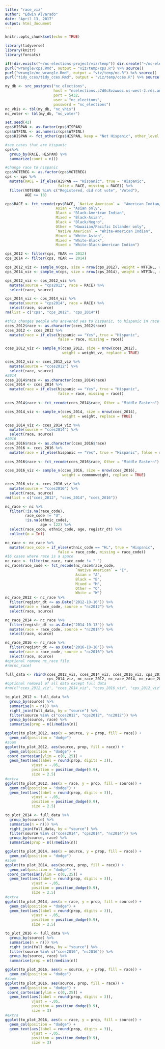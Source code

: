 ```yaml
---
title: "race_viz"
author: "Edwin Alvarado"
date: "April 13, 2017"
output: html_document
---
```


```r
knitr::opts_chunk$set(echo = TRUE)
```

```r
library(tidyverse)
library(knitr)
library(forcats)
```

```r
if(!dir.exists("~/nc-elections-project/viz/temp")) dir.create("~/nc-elections-project/viz/temp")
purl("wrangle/cps.Rmd", output = "viz/temp/cps.R") %>% source()
purl("wrangle/nc_wrangle.Rmd", output = "viz/temp/nc.R") %>% source()
purl("tidy_cces/tidy_cces.Rmd", output = "viz/temp/cces.R") %>% source()
```

```r
my_db <- src_postgres("nc_elections",
                      host = "ncelections.c7d0c8vzwwoc.us-west-2.rds.amazonaws.com", 
                      port = 5432,
                      user = "nc_elections",
                      password = "nc_elections")
nc_vhis <- tbl(my_db, "nc_vhis")
nc_voter <- tbl(my_db, "nc_voter")
```

```r
set.seed(42)
cps$HISPAN <- as.factor(cps$HISPAN)
cps$WTFINL <- as.numeric(cps$WTFINL)
cps$HISPAN <- fct_other(cps$HISPAN, keep = "Not Hispanic", other_level = "Hispanic")

#see cases that are hispanic
cps%>%
  group_by(RACE, HISPAN) %>%
  summarize(count = n())

#change race to hispanic
cps$VOTEREG <- as.factor(cps$VOTEREG)
cps <- cps %>%
  mutate(RACE = if_else(HISPAN == "Hispanic", true = "Hispanic", 
                        false = RACE, missing = RACE)) %>%
  filter(VOTEREG %in% c("Registered, did not vote", "Voted"),
         AGE >= 18)

cps$RACE <- fct_recode(cps$RACE, `Native American` =  "American Indian/Aleut/Eskimo",
                       Asian = "Asian only",
                       Black = "Black-American Indian",
                       Mixed = "Black-Asian",
                       Black = "Black/Negro",
                       Other = "Hawaiian/Pacific Islander only",
                       `Native American` = "White-American Indian",
                       Mixed = "White-Asian",
                       Mixed = "White-Black",
                       Mixed = "White-Black-American Indian")

cps_2012 <- filter(cps, YEAR == 2012)
cps_2014 <- filter(cps, YEAR == 2014)

cps_2012_viz <- sample_n(cps, size = nrow(cps_2012), weight = WTFINL, replace = TRUE)
cps_2014_viz <- sample_n(cps, size = nrow(cps_2014), weight = WTFINL, replace = TRUE)

cps_2012_viz <- cps_2012_viz %>%
  mutate(source = "cps2012", race = RACE) %>%
  select(race, source)

cps_2014_viz <- cps_2014_viz %>%
  mutate(source = "cps2014", race = RACE) %>%
  select(race, source)
rm(list = c("cps", "cps_2012", "cps_2014"))
```

```r
#this changes people who answered yes to hispanic, to hispanic in race column
cces_2012$race <- as.character(cces_2012$race)
cces_2012 <- cces_2012 %>%
  mutate(race = if_else(hispanic == "Yes", true = "Hispanic", 
                        false = race, missing = race))

cces_2012_viz <- sample_n(cces_2012, size = nrow(cces_2012), 
                          weight = weight_vv, replace = TRUE)

cces_2012_viz <- cces_2012_viz %>%
  mutate(source = "cces2012") %>%
  select(race, source)
#2014
cces_2014$race <- as.character(cces_2014$race)
cces_2014 <- cces_2014 %>%
  mutate(race = if_else(hispanic == "Yes", true = "Hispanic", 
                        false = race, missing = race))
  
cces_2014$race <- fct_recode(cces_2014$race, Other = "Middle Eastern")

cces_2014_viz <- sample_n(cces_2014, size = nrow(cces_2014), 
                          weight = weight, replace = TRUE)

cces_2014_viz <- cces_2014_viz %>%
  mutate(source = "cces2014") %>%
  select(race, source)
#2016
cces_2016$race <- as.character(cces_2016$race)
cces_2016 <- cces_2016 %>%
  mutate(race = if_else(hispanic == "Yes", true = "Hispanic", false = race, missing = race))
  
cces_2016$race <- fct_recode(cces_2016$race, Other = "Middle Eastern")

cces_2016_viz <- sample_n(cces_2016, size = nrow(cces_2016), 
                          weight = commonweight, replace = TRUE)

cces_2016_viz <- cces_2016_viz %>%
  mutate(source = "cces2016") %>%
  select(race, source)
rm(list = c("cces_2012", "cces_2014", "cces_2016"))
```

```r
nc_race <- nc %>%
  filter(!is.na(race_code), 
         race_code != "U",
         !is.na(ethnic_code),
                age < 122) %>%
  select(race_code, ethnic_code, age, registr_dt) %>%
  collect(n = Inf)

nc_race <- nc_race %>%
  mutate(race_code = if_else(ethnic_code == "HL", true = "Hispanic", 
                        false = race_code, missing = race_code))
#16 cases where race is a space
nc_race <- filter(nc_race, race_code != " ")
nc_race$race_code <- fct_recode(nc_race$race_code,
                                `Native American` = "I",
                                Asian = "A",
                                Black = "B",
                                Mixed = "M",
                                Other = "O",
                                White = "W")
nc_race_2012 <- nc_race %>%
  filter(registr_dt <= as.Date("2012-10-16")) %>%
  mutate(race = race_code, source = "nc2012") %>%
  select(race, source)

nc_race_2014 <- nc_race %>%
  filter(registr_dt <= as.Date("2014-10-13")) %>%
  mutate(race = race_code, source = "nc2014") %>%
  select(race, source)

nc_race_2016 <- nc_race %>%
  filter(registr_dt <= as.Date("2016-10-18")) %>%
  mutate(race = race_code, source = "nc2016") %>%
  select(race, source)
#optional remove nc_race file
#rm(nc_race)
```

```r
full_data <- rbind(cces_2012_viz, cces_2014_viz, cces_2016_viz, cps_2012_viz, 
                   cps_2014_viz, nc_race_2012, nc_race_2014, nc_race_2016)
#optional removal of all data except full data
#rm(c("cces_2012_viz", "cces_2014_viz", "cces_2016_viz", "cps_2012_viz", "cps_2014_viz", "nc_race_2012", "nc_race_2014", "nc_race_2016"))

to_plot_2012 <- full_data %>%
  group_by(source) %>%
  summarise(n = n()) %>% 
  right_join(full_data, by = "source") %>%
  filter(source %in% c("cces2012", "cps2012", "nc2012")) %>%
  group_by(source, race) %>% 
  summarise(prop = n()/median(n))

ggplot(to_plot_2012, aes(x = source, y = prop, fill = race)) +
  geom_col(position = "dodge")
#zoom
ggplot(to_plot_2012, aes(source, prop, fill = race)) +
  geom_col(position = "dodge") +
 coord_cartesian(ylim = c(0,.25)) +
  geom_text(aes(label = round(prop, digits = 3)), 
            vjust = -.05,
            position = position_dodge(0.9),
            size = 2.5)
#extra
ggplot(to_plot_2012, aes(x = race, y = prop, fill = source)) +
  geom_col(position = "dodge") +
  geom_text(aes(label = round(prop, digits = 3)), 
            vjust = -.05,
            position = position_dodge(0.9),
            size = 2.5)
```

```r
to_plot_2014 <- full_data %>%
  group_by(source) %>%
  summarise(n = n()) %>% 
  right_join(full_data, by = "source") %>%
  filter(source %in% c("cces2014", "cps2014", "nc2014")) %>%
  group_by(source, race) %>% 
  summarise(prop = n()/median(n))

ggplot(to_plot_2014, aes(x = source, y = prop, fill = race)) +
  geom_col(position = "dodge")
#zoom
ggplot(to_plot_2014, aes(source, prop, fill = race)) +
  geom_col(position = "dodge") +
 coord_cartesian(ylim = c(0,.25)) +
  geom_text(aes(label = round(prop, digits = 3)), 
            vjust = -.05,
            position = position_dodge(0.9),
            size = 2.5)
#extra
ggplot(to_plot_2014, aes(x = race, y = prop, fill = source)) +
  geom_col(position = "dodge") +
  geom_text(aes(label = round(prop, digits = 3)), 
            vjust = -.05,
            position = position_dodge(0.9),
            size = 2.5)
```

```r
to_plot_2016 <- full_data %>%
  group_by(source) %>%
  summarise(n = n()) %>% 
  right_join(full_data, by = "source") %>%
  filter(source %in% c("cces2016", "nc2016")) %>%
  group_by(source, race) %>% 
  summarise(prop = n()/median(n))

ggplot(to_plot_2016, aes(x = source, y = prop, fill = race)) +
  geom_col(position = "dodge")
#zoom
ggplot(to_plot_2016, aes(source, prop, fill = race)) +
  geom_col(position = "dodge") +
 coord_cartesian(ylim = c(0,.25)) +
  geom_text(aes(label = round(prop, digits = 3)), 
            vjust = -.05,
            position = position_dodge(0.9),
            size = 3)
#extra
ggplot(to_plot_2016, aes(x = race, y = prop, fill = source)) +
  geom_col(position = "dodge") +
  geom_text(aes(label = round(prop, digits = 3)), 
            vjust = -.05,
            position = position_dodge(0.9),
            size = 3)
```

